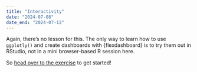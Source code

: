 ```yaml
---
title: "Interactivity"
date: "2024-07-08"
date_end: "2024-07-12"
---
```


Again, there's no lesson for this. The only way to learn how to use `ggplotly()` and create dashboards with {flexdashboard} is to try them out in RStudio, not in a mini browser-based R session here.

So [head over to the exercise](/assignment/11-exercise.qmd) to get started!
